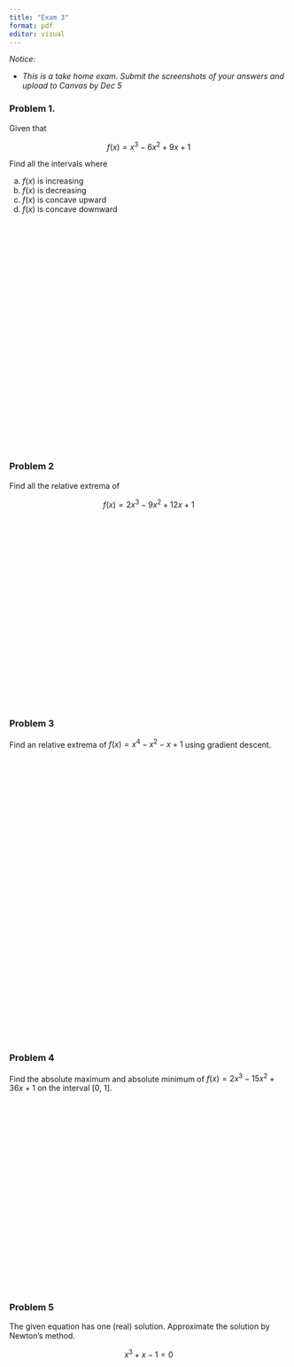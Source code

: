 ```yaml
---
title: "Exam 3"
format: pdf
editor: visual
---
```


*Notice:*

-   *This is a take home exam. Submit the screenshots of your answers and upload to Canvas by Dec 5*  

### Problem 1.

Given that 

$$f(x) =  x^3 - 6x^2 + 9x + 1$$

Find all the intervals where

a. $f(x)$ is increasing
b. $f(x)$ is decreasing
c. $f(x)$ is concave upward
d. $f(x)$ is concave downward

\
\
\
\
\
\
\
\
\
\
\
\
\
\
\
\
\
\
\
\
\
\
\
\
\thispagestyle{empty}




### Problem 2

Find all the relative extrema of

$$
f(x) = 2x^3 -9x^2 + 12x + 1
$$

\
\
\
\
\
\
\
\
\
\
\
\
\
\
\
\
\
\
\
\
\thispagestyle{empty}

### Problem 3

Find an relative extrema of $f(x) = x^4 - x^2 - x + 1$ using gradient descent. 

\
\
\
\
\
\
\
\
\
\
\
\
\
\
\
\
\
\
\
\
\
\
\
\
\
\
\
\
\
\
\thispagestyle{empty}

### Problem 4

Find the absolute maximum and absolute minimum of $f(x) = 2x^3 - 15x^2 + 36x + 1$ on the interval [0, 1].

\
\
\
\
\
\
\
\
\
\
\
\
\
\
\
\
\
\
\
\
\thispagestyle{empty}


### Problem 5

The given equation has one (real) solution. Approximate the solution by Newton's method. 

$$x^3 + x - 1  = 0$$


